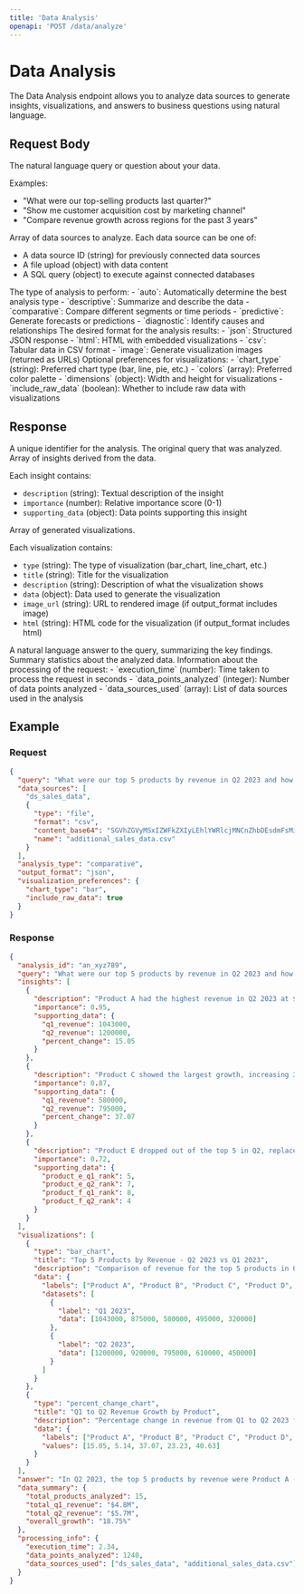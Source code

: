 ```yaml
---
title: 'Data Analysis'
openapi: 'POST /data/analyze'
---
```


# Data Analysis

The Data Analysis endpoint allows you to analyze data sources to generate insights, visualizations, and answers to business questions using natural language.

## Request Body

<ParamField body="query" type="string" required>
  The natural language query or question about your data.

  Examples:
  - "What were our top-selling products last quarter?"
  - "Show me customer acquisition cost by marketing channel"
  - "Compare revenue growth across regions for the past 3 years"
</ParamField>

<ParamField body="data_sources" type="array" required>
  Array of data sources to analyze. Each data source can be one of:

  - A data source ID (string) for previously connected data sources
  - A file upload (object) with data content
  - A SQL query (object) to execute against connected databases
</ParamField>

<ParamField body="analysis_type" type="string" default="auto">
  The type of analysis to perform:
  - `auto`: Automatically determine the best analysis type
  - `descriptive`: Summarize and describe the data
  - `comparative`: Compare different segments or time periods
  - `predictive`: Generate forecasts or predictions
  - `diagnostic`: Identify causes and relationships
</ParamField>

<ParamField body="output_format" type="string" default="json">
  The desired format for the analysis results:
  - `json`: Structured JSON response
  - `html`: HTML with embedded visualizations
  - `csv`: Tabular data in CSV format
  - `image`: Generate visualization images (returned as URLs)
</ParamField>

<ParamField body="visualization_preferences" type="object">
  Optional preferences for visualizations:
  - `chart_type` (string): Preferred chart type (bar, line, pie, etc.)
  - `colors` (array): Preferred color palette
  - `dimensions` (object): Width and height for visualizations
  - `include_raw_data` (boolean): Whether to include raw data with visualizations
</ParamField>

## Response

<ResponseField name="analysis_id" type="string">
  A unique identifier for the analysis.
</ResponseField>

<ResponseField name="query" type="string">
  The original query that was analyzed.
</ResponseField>

<ResponseField name="insights" type="array">
  Array of insights derived from the data.

  Each insight contains:
  - `description` (string): Textual description of the insight
  - `importance` (number): Relative importance score (0-1)
  - `supporting_data` (object): Data points supporting this insight
</ResponseField>

<ResponseField name="visualizations" type="array">
  Array of generated visualizations.

  Each visualization contains:
  - `type` (string): The type of visualization (bar_chart, line_chart, etc.)
  - `title` (string): Title for the visualization
  - `description` (string): Description of what the visualization shows
  - `data` (object): Data used to generate the visualization
  - `image_url` (string): URL to rendered image (if output_format includes image)
  - `html` (string): HTML code for the visualization (if output_format includes html)
</ResponseField>

<ResponseField name="answer" type="string">
  A natural language answer to the query, summarizing the key findings.
</ResponseField>

<ResponseField name="data_summary" type="object">
  Summary statistics about the analyzed data.
</ResponseField>

<ResponseField name="processing_info" type="object">
  Information about the processing of the request:
  - `execution_time` (number): Time taken to process the request in seconds
  - `data_points_analyzed` (integer): Number of data points analyzed
  - `data_sources_used` (array): List of data sources used in the analysis
</ResponseField>

## Example

### Request

```json
{
  "query": "What were our top 5 products by revenue in Q2 2023 and how did they compare to Q1?",
  "data_sources": [
    "ds_sales_data",
    {
      "type": "file",
      "format": "csv",
      "content_base64": "SGVhZGVyMSxIZWFkZXIyLEhlYWRlcjMNCnZhbDEsdmFsMix2YWwzDQo=",
      "name": "additional_sales_data.csv"
    }
  ],
  "analysis_type": "comparative",
  "output_format": "json",
  "visualization_preferences": {
    "chart_type": "bar",
    "include_raw_data": true
  }
}
```

### Response

```json
{
  "analysis_id": "an_xyz789",
  "query": "What were our top 5 products by revenue in Q2 2023 and how did they compare to Q1?",
  "insights": [
    {
      "description": "Product A had the highest revenue in Q2 2023 at $1.2M, a 15% increase from Q1",
      "importance": 0.95,
      "supporting_data": {
        "q1_revenue": 1043000,
        "q2_revenue": 1200000,
        "percent_change": 15.05
      }
    },
    {
      "description": "Product C showed the largest growth, increasing 37% from Q1 to Q2",
      "importance": 0.87,
      "supporting_data": {
        "q1_revenue": 580000,
        "q2_revenue": 795000,
        "percent_change": 37.07
      }
    },
    {
      "description": "Product E dropped out of the top 5 in Q2, replaced by Product F",
      "importance": 0.72,
      "supporting_data": {
        "product_e_q1_rank": 5,
        "product_e_q2_rank": 7,
        "product_f_q1_rank": 8,
        "product_f_q2_rank": 4
      }
    }
  ],
  "visualizations": [
    {
      "type": "bar_chart",
      "title": "Top 5 Products by Revenue - Q2 2023 vs Q1 2023",
      "description": "Comparison of revenue for the top 5 products in Q2 2023 with their Q1 performance",
      "data": {
        "labels": ["Product A", "Product B", "Product C", "Product D", "Product F"],
        "datasets": [
          {
            "label": "Q1 2023",
            "data": [1043000, 875000, 580000, 495000, 320000]
          },
          {
            "label": "Q2 2023",
            "data": [1200000, 920000, 795000, 610000, 450000]
          }
        ]
      }
    },
    {
      "type": "percent_change_chart",
      "title": "Q1 to Q2 Revenue Growth by Product",
      "description": "Percentage change in revenue from Q1 to Q2 2023 for top products",
      "data": {
        "labels": ["Product A", "Product B", "Product C", "Product D", "Product F"],
        "values": [15.05, 5.14, 37.07, 23.23, 40.63]
      }
    }
  ],
  "answer": "In Q2 2023, the top 5 products by revenue were Product A ($1.2M), Product B ($920K), Product C ($795K), Product D ($610K), and Product F ($450K). Compared to Q1, all top products showed growth, with Product F showing the highest percentage increase at 40.6%, followed by Product C at 37.1%. Product E, which was in the top 5 during Q1, dropped to 7th place in Q2 and was replaced by Product F which moved up from 8th place.",
  "data_summary": {
    "total_products_analyzed": 15,
    "total_q1_revenue": "$4.8M",
    "total_q2_revenue": "$5.7M",
    "overall_growth": "18.75%"
  },
  "processing_info": {
    "execution_time": 2.34,
    "data_points_analyzed": 1240,
    "data_sources_used": ["ds_sales_data", "additional_sales_data.csv"]
  }
}
```

